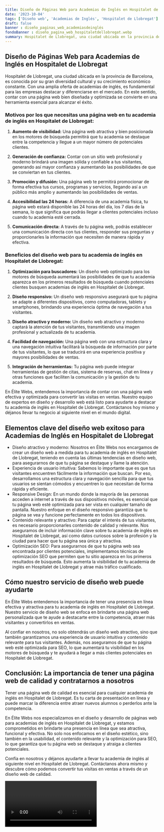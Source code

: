```yaml
---
title: Diseño de Páginas Web para Academias de Inglés en Hospitalet de Llobregat
date: '2023-10-04'
tags: ['Diseño web', 'Academias de Inglés', 'Hospitalet de Llobregat']
draft: false
banner : diseño_paginas_web_academiasdeinglés
fondoBanner : diseño_pagina_web_hospitaletdellobregat.webp
summary: Hospitalet de Llobregat, una ciudad ubicada en la provincia de Barcelona, es conocida por su gran diversidad cultural y su crecimiento económico constante. Con una amplia oferta de academias de inglés, es fundamental para las empresas destacar y diferenciarse en el mercado. En este sentido, contar con una página web bien diseñada y optimizada se convierte en una herramienta esencial para alcanzar el éxito.
---
```


## Diseño de Páginas Web para Academias de Inglés en Hospitalet de Llobregat

Hospitalet de Llobregat, una ciudad ubicada en la provincia de Barcelona, es conocida por su gran diversidad cultural y su crecimiento económico constante. Con una amplia oferta de academias de inglés, es fundamental para las empresas destacar y diferenciarse en el mercado. En este sentido, contar con una página web bien diseñada y optimizada se convierte en una herramienta esencial para alcanzar el éxito.

### Motivos por los que necesitas una página web en tu academia de inglés en Hospitalet de Llobregat:

1. **Aumento de visibilidad:** Una página web atractiva y bien posicionada en los motores de búsqueda permitirá que tu academia se destaque entre la competencia y llegue a un mayor número de potenciales clientes.

2. **Generación de confianza:** Contar con un sitio web profesional y moderno brindará una imagen sólida y confiable a tus visitantes, generando así mayor confianza y aumentando las posibilidades de que se conviertan en tus clientes.

3. **Promoción y difusión:** Una página web te permitirá promocionar de forma efectiva tus cursos, programas y servicios, llegando así a un público más amplio y aumentando las posibilidades de ventas.

4. **Accesibilidad las 24 horas:** A diferencia de una academia física, tu página web estará disponible las 24 horas del día, los 7 días de la semana, lo que significa que podrás llegar a clientes potenciales incluso cuando tu academia esté cerrada.

5. **Comunicación directa:** A través de tu página web, podrás establecer una comunicación directa con tus clientes, responder sus preguntas y proporcionarles la información que necesiten de manera rápida y efectiva.

### Beneficios del diseño web para tu academia de inglés en Hospitalet de Llobregat:

1. **Optimización para buscadores:** Un diseño web optimizado para los motores de búsqueda aumentará las posibilidades de que tu academia aparezca en los primeros resultados de búsqueda cuando potenciales clientes busquen academias de inglés en Hospitalet de Llobregat.

2. **Diseño responsivo:** Un diseño web responsivo asegurará que tu página se adapte a diferentes dispositivos, como computadoras, tablets y smartphones, brindando una experiencia óptima de navegación a tus visitantes.

3. **Diseño atractivo y moderno:** Un diseño web atractivo y moderno captará la atención de tus visitantes, transmitiendo una imagen profesional y actualizada de tu academia.

4. **Facilidad de navegación:** Una página web con una estructura clara y una navegación intuitiva facilitará la búsqueda de información por parte de tus visitantes, lo que se traducirá en una experiencia positiva y mayores posibilidades de ventas.

5. **Integración de herramientas:** Tu página web puede integrar herramientas de gestión de citas, sistema de reservas, chat en línea y otras funciones que faciliten la comunicación y la gestión de tu academia.

En Élite Webs, entendemos la importancia de contar con una página web efectiva y optimizada para convertir las visitas en ventas. Nuestro equipo de expertos en diseño y desarrollo web está listo para ayudarte a destacar tu academia de inglés en Hospitalet de Llobregat. Contáctanos hoy mismo y déjanos llevar tu negocio al siguiente nivel en el mundo digital.

<GifSeo />

<Cta />

## Elementos clave del diseño web exitoso para Academias de Inglés en Hospitalet de Llobregat

- Diseño atractivo y moderno: Nosotros en Élite Webs nos encargamos de crear un diseño web a medida para tu academia de inglés en Hospitalet de Llobregat, teniendo en cuenta las últimas tendencias en diseño web, para asegurarnos de que tu página se destaque y llame la atención.
- Experiencia de usuario intuitiva: Sabemos lo importante que es que tus visitantes encuentren fácilmente la información que buscan. Por eso, desarrollamos una estructura clara y navegación sencilla para que tus usuarios se sientan cómodos y encuentren lo que necesitan de forma rápida y eficiente.
- Responsive Design: En un mundo donde la mayoría de las personas acceden a internet a través de sus dispositivos móviles, es esencial que tu página web esté optimizada para ser vista en cualquier tamaño de pantalla. Nuestro enfoque en el diseño responsivo garantiza que tu página se vea y funcione perfectamente en todos los dispositivos.
- Contenido relevante y atractivo: Para captar el interés de tus visitantes, es necesario proporcionarles contenido de calidad y relevante. Nos aseguramos de incluir información clave sobre tu academia de inglés en Hospitalet de Llobregat, así como datos curiosos sobre la profesión y la ciudad para hacer que tu página sea única y atractiva.
- Optimización SEO: Para asegurarnos de que tu página web sea encontrada por clientes potenciales, implementamos técnicas de optimización SEO que permiten que tu sitio aparezca en los primeros resultados de búsqueda. Esto aumenta la visibilidad de tu academia de inglés en Hospitalet de Llobregat y atrae más tráfico cualificado.

## Cómo nuestro servicio de diseño web puede ayudarte

En Élite Webs entendemos la importancia de tener una presencia en línea efectiva y atractiva para tu academia de inglés en Hospitalet de Llobregat. Nuestro servicio de diseño web se enfoca en brindarte una página web personalizada que te ayude a destacarte entre la competencia, atraer más visitantes y convertirlos en ventas.

Al confiar en nosotros, no solo obtendrás un diseño web atractivo, sino que también garantizamos una experiencia de usuario intuitiva y contenido relevante para tus visitantes. Además, nos aseguramos de que tu página web esté optimizada para SEO, lo que aumentará tu visibilidad en los motores de búsqueda y te ayudará a llegar a más clientes potenciales en Hospitalet de Llobregat.

## Conclusión: La importancia de tener una página web de calidad y contratarnos a nosotros

Tener una página web de calidad es esencial para cualquier academia de inglés en Hospitalet de Llobregat. Es tu carta de presentación en línea y puede marcar la diferencia entre atraer nuevos alumnos o perderlos ante la competencia.

En Élite Webs nos especializamos en el diseño y desarrollo de páginas web para academias de inglés en Hospitalet de Llobregat, y estamos comprometidos en brindarte una presencia en línea que sea atractiva, funcional y efectiva. No solo nos enfocamos en el diseño estético, sino también en la usabilidad, el contenido relevante y la optimización para SEO, lo que garantiza que tu página web se destaque y atraiga a clientes potenciales.

Confía en nosotros y déjanos ayudarte a llevar tu academia de inglés al siguiente nivel en Hospitalet de Llobregat. Contáctanos ahora mismo y descubre cómo podemos convertir tus visitas en ventas a través de un diseño web de calidad.

<Video />

<CtaBot job='Academias de Inglés' city='Hospitalet de Llobregat'/>

<Gmaps query='Hospitalet de Llobregat+españa+maps' />